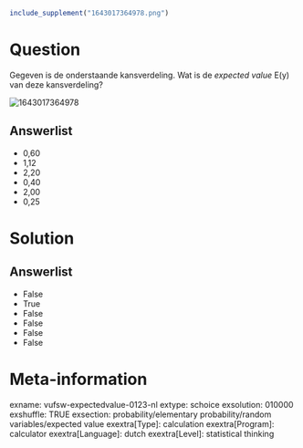 ```{r, echo = FALSE, results = "hide"}
include_supplement("1643017364978.png")
```

Question
========
Gegeven is de onderstaande kansverdeling. Wat is de *expected value*
E(y) van deze kansverdeling?  
  
<img src="1643017364978.png" class="fr-fic fr-dii tvcss_2"
alt="1643017364978" />

Answerlist
----------
* 0,60
* 1,12
* 2,20
* 0,40
* 2,00
* 0,25

Solution
========










Answerlist
----------
* False
* True
* False
* False
* False
* False

Meta-information
================
exname: vufsw-expectedvalue-0123-nl
extype: schoice
exsolution: 010000
exshuffle: TRUE
exsection: probability/elementary probability/random variables/expected value
exextra[Type]: calculation
exextra[Program]: calculator
exextra[Language]: dutch
exextra[Level]: statistical thinking

